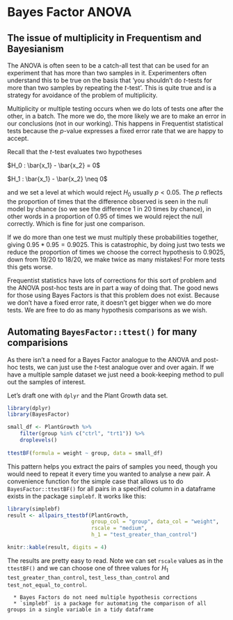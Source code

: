 # Bayes Factor ANOVA


## The issue of multiplicity in Frequentism and Bayesianism

The ANOVA is often seen to be a catch-all test that can be used for an experiment that has more than two samples in it. Experimenters often understand this to be true on the basis that 'you shouldn't do $t$-tests for more than two samples by repeating the $t$-test'. This is quite true and is a strategy for avoidance of the problem of multiplicity. 

Multiplicity or multiple testing occurs when we do lots of tests one after the other, in a batch. The more we do, the more likely we are to make an error in our conclusions (not in our working). This happens in Frequentist statistical tests because the $p$-value expresses a fixed error rate that we are happy to accept.

Recall that the $t$-test evaluates two hypotheses

$H_0 : \bar{x_1} - \bar{x_2} = 0$

$H_1 : \bar{x_1} - \bar{x_2} \neq 0$

and we set a level at which would reject $H_0$ usually $p < 0.05$. The $p$ reflects the proportion of times that the difference observed is seen in the null model by chance (so we see the difference 1 in 20 times by chance), in other words in a proportion of 0.95 of times we would reject the null correctly.  Which is fine for just one comparison.

If we do more than one test we must multiply these probabilities together, giving $0.95 * 0.95 = 0.9025$. This is catastrophic, by doing just two tests we reduce the proportion of times we choose the correct hypothesis to 0.9025, down from 19/20 to 18/20, we make twice as many mistakes! For more tests this gets worse.

Frequentist statistics have lots of corrections for this sort of problem and the ANOVA post-hoc tests are in part a way of doing that. The good news for those using Bayes Factors is that this problem does not exist. Because we don't have a fixed error rate, it doesn't get bigger when we do more tests. We are free to do as many hypothesis comparisons as we wish.

## Automating `BayesFactor::ttest()` for many comparisions

As there isn't a need for a Bayes Factor analogue to the ANOVA and post-hoc tests, we can just use the $t$-test analogue over and over again. If we have a multiple sample dataset we just need a book-keeping method to pull out the samples of interest.

Let's draft one with `dplyr` and the Plant Growth data set. 

```r
library(dplyr)
library(BayesFactor)

small_df <- PlantGrowth %>% 
    filter(group %in% c("ctrl", "trt1")) %>% 
    droplevels()
  
ttestBF(formula = weight ~ group, data = small_df)

```

This pattern helps you extract the pairs of samples you need, though you would need to repeat it every time you wanted to analyse a new pair. A convenience function for the simple case that allows us to do `BayesFactor::ttestBF()` for all pairs in a specified column in a dataframe exists in the package `simplebf`. It works like this:

```r
library(simplebf)
result <- allpairs_ttestbf(PlantGrowth, 
                           group_col = "group", data_col = "weight", 
                           rscale = "medium", 
                           h_1 = "test_greater_than_control")

knitr::kable(result, digits = 4)
```

The results are pretty easy to read. Note we can set `rscale` values as in the `ttestBF()` and we can choose one of three values for $H_1$ `test_greater_than_control`, `test_less_than_control` and `test_not_equal_to_control`. 

```block2

  * Bayes Factors do not need multiple hypothesis corrections
  * `simplebf` is a package for automating the comparison of all groups in a single variable in a tidy dataframe

```
